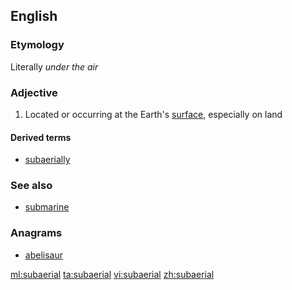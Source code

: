 ==English==

===Etymology===
Literally ''under the air''

===Adjective===
{{wikipedia}}
{{en-adj|-}}

# {{context|geology}} Located or occurring at the Earth's [[surface]], especially on land

====Derived terms====
* [[subaerially]]

===See also===
* [[submarine]]

===Anagrams===
* [[abelisaur#English|abelisaur]]

[[ml:subaerial]]
[[ta:subaerial]]
[[vi:subaerial]]
[[zh:subaerial]]